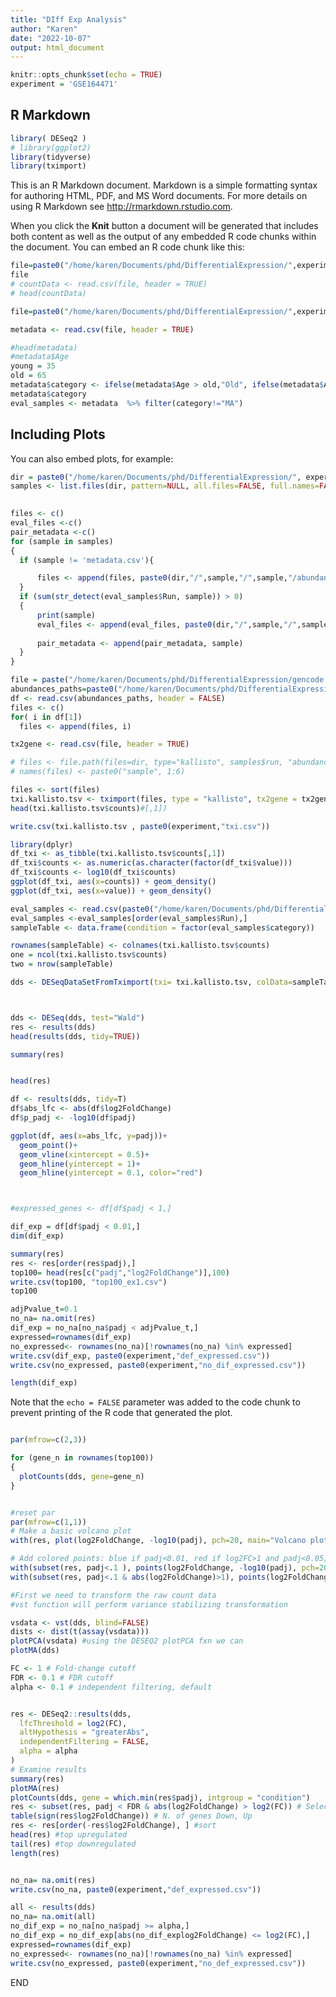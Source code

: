 ```yaml
---
title: "DIff Exp Analysis"
author: "Karen"
date: "2022-10-07"
output: html_document
---
```


```r
knitr::opts_chunk$set(echo = TRUE)
experiment = 'GSE164471'

```

## R Markdown

```r
library( DESeq2 )
# library(ggplot2)
library(tidyverse)
library(tximport)
```

This is an R Markdown document. Markdown is a simple formatting syntax for authoring HTML, PDF, and MS Word documents. For more details on using R Markdown see <http://rmarkdown.rstudio.com>.

When you click the **Knit** button a document will be generated that includes both content as well as the output of any embedded R code chunks within the document. You can embed an R code chunk like this:

```r

file=paste0("/home/karen/Documents/phd/DifferentialExpression/",experiment,"/All_samples.csv")
file
# countData <- read.csv(file, header = TRUE)
# head(countData)
```
```r
file=paste0("/home/karen/Documents/phd/DifferentialExpression/",experiment,"/metadata_filtered.csv")

metadata <- read.csv(file, header = TRUE)

#head(metadata)
#metadata$Age
young = 35
old = 65
metadata$category <- ifelse(metadata$Age > old,"Old", ifelse(metadata$Age < young, "Young", "MA"))
metadata$category
eval_samples <- metadata  %>% filter(category!="MA")

```
## Including Plots

You can also embed plots, for example:
```r
dir = paste0("/home/karen/Documents/phd/DifferentialExpression/", experiment)
samples <- list.files(dir, pattern=NULL, all.files=FALSE, full.names=FALSE)[-1]
 

files <- c()
eval_files <-c()
pair_metadata <-c()
for (sample in samples)
{
  if (sample != 'metadata.csv'){

      files <- append(files, paste0(dir,"/",sample,"/",sample,"/abundance.tsv"))
  }
  if (sum(str_detect(eval_samples$Run, sample)) > 0) 
  {
      print(sample)
      eval_files <- append(eval_files, paste0(dir,"/",sample,"/",sample,"/abundance.tsv"))
      
      pair_metadata <- append(pair_metadata, sample)
  }
}


```

```r

file = paste("/home/karen/Documents/phd/DifferentialExpression/gencode.v28.annotation.tx2gene.csv")
abundances_paths=paste0("/home/karen/Documents/phd/DifferentialExpression/",experiment,"/abundances.csv")
df <- read.csv(abundances_paths, header = FALSE)
files <- c()
for( i in df[1]) 
  files <- append(files, i)

tx2gene <- read.csv(file, header = TRUE)

# files <- file.path(files=dir, type="kallisto", samples$run, "abundance.tsv")
# names(files) <- paste0("sample", 1:6)

files <- sort(files)
txi.kallisto.tsv <- tximport(files, type = "kallisto", tx2gene = tx2gene, ignoreAfterBar = FALSE)
head(txi.kallisto.tsv$counts)#[,1])
```


```r
write.csv(txi.kallisto.tsv , paste0(experiment,"txi.csv"))
```

```r
library(dplyr)
df_txi <- as_tibble(txi.kallisto.tsv$counts[,1])
df_txi$counts <- as.numeric(as.character(factor(df_txi$value)))
df_txi$counts <- log10(df_txi$counts)
ggplot(df_txi, aes(x=counts)) + geom_density()
ggplot(df_txi, aes(x=value)) + geom_density()
```

```r
 
eval_samples <- read.csv(paste0("/home/karen/Documents/phd/DifferentialExpression/",experiment,"/metadata_filtered.csv"), header = TRUE)
eval_samples <-eval_samples[order(eval_samples$Run),]
sampleTable <- data.frame(condition = factor(eval_samples$category))

rownames(sampleTable) <- colnames(txi.kallisto.tsv$counts)
one = ncol(txi.kallisto.tsv$counts)
two = nrow(sampleTable)

dds <- DESeqDataSetFromTximport(txi= txi.kallisto.tsv, colData=sampleTable, design=~condition)



dds <- DESeq(dds, test="Wald")
res <- results(dds)
head(results(dds, tidy=TRUE))

summary(res)


head(res)


```





```R
df <- results(dds, tidy=T)
df$abs_lfc <- abs(df$log2FoldChange)
df$p_padj <- -log10(df$padj)

ggplot(df, aes(x=abs_lfc, y=padj))+
  geom_point()+
  geom_vline(xintercept = 0.5)+
  geom_hline(yintercept = 1)+
  geom_hline(yintercept = 0.1, color="red")



#expressed_genes <- df[df$padj < 1,]
```
```r
dif_exp = df[df$padj < 0.01,]
dim(dif_exp)
```

```r
summary(res)
res <- res[order(res$padj),]
top100= head(res[c("padj","log2FoldChange")],100)
write.csv(top100, "top100_ex1.csv")
top100

adjPvalue_t=0.1
no_na= na.omit(res)
dif_exp = no_na[no_na$padj < adjPvalue_t,]
expressed=rownames(dif_exp)
no_expressed<- rownames(no_na)[!rownames(no_na) %in% expressed]
write.csv(dif_exp, paste0(experiment,"def_expressed.csv"))
write.csv(no_expressed, paste0(experiment,"no_dif_expressed.csv"))

length(dif_exp)

```
Note that the `echo = FALSE` parameter was added to the code chunk to prevent printing of the R code that generated the plot.
```r

```

```r
par(mfrow=c(2,3))

for (gene_n in rownames(top100))
{
  plotCounts(dds, gene=gene_n)
}



```
```r
#reset par
par(mfrow=c(1,1))
# Make a basic volcano plot
with(res, plot(log2FoldChange, -log10(padj), pch=20, main="Volcano plot", xlim=c(-3,3)))

# Add colored points: blue if padj<0.01, red if log2FC>1 and padj<0.05)
with(subset(res, padj<.1 ), points(log2FoldChange, -log10(padj), pch=20, col="blue"))
with(subset(res, padj<.1 & abs(log2FoldChange)>1), points(log2FoldChange, -log10(padj), pch=20, col="red"))
```


```r
#First we need to transform the raw count data
#vst function will perform variance stabilizing transformation

vsdata <- vst(dds, blind=FALSE)
dists <- dist(t(assay(vsdata)))
plotPCA(vsdata) #using the DESEQ2 plotPCA fxn we can
plotMA(dds)
```

```r

FC <- 1 # Fold-change cutoff
FDR <- 0.1 # FDR cutoff
alpha <- 0.1 # independent filtering, default


res <- DESeq2::results(dds, 
  lfcThreshold = log2(FC),
  altHypothesis = "greaterAbs",
  independentFiltering = FALSE,
  alpha = alpha
)
# Examine results 
summary(res)
plotMA(res)
plotCounts(dds, gene = which.min(res$padj), intgroup = "condition")
res <- subset(res, padj < FDR & abs(log2FoldChange) > log2(FC)) # Select
table(sign(res$log2FoldChange)) # N. of genes Down, Up
res <- res[order(-res$log2FoldChange), ] #sort
head(res) #top upregulated
tail(res) #top downregulated
length(res)


no_na= na.omit(res)
write.csv(no_na, paste0(experiment,"def_expressed.csv"))

all <- results(dds)
no_na= na.omit(all)
no_dif_exp = no_na[no_na$padj >= alpha,]
no_dif_exp = no_dif_exp[abs(no_dif_explog2FoldChange) <= log2(FC),]
expressed=rownames(dif_exp)
no_expressed<- rownames(no_na)[!rownames(no_na) %in% expressed]
write.csv(no_expressed, paste0(experiment,"no_def_expressed.csv"))

```

END
